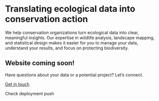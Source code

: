 # Translating ecological data into [conservation action]{.highlight-offset}

We help conservation organizations turn ecological data into clear, meaningful insights. Our expertise in wildlife analysis, landscape mapping, and statistical design makes it easier for you to manage your data, understand your results, and focus on protecting biodiversity.


::: special-divider
:::

## Website coming soon!

Have questions about your data or a potential project? Let's connect.

<a class="button-yellow" href="mailto:hello@pisaster.com?subject=Website%20inquiry">Get in touch<i class="fa-regular fa-envelope fa-xl"></i>
</a>

Check deployment push